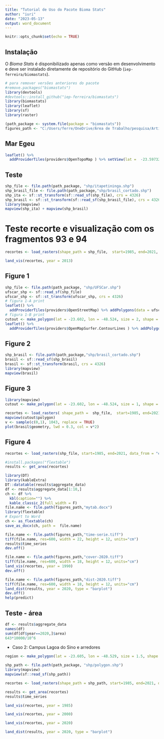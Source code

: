 ```yaml
---
title: "Tutorial de Uso do Pacote Bioma Stats"
author: "iuri"
date: "2023-05-13"
output: word_document
---
```


```r
knitr::opts_chunk$set(echo = TRUE)
```

## Instalação

O _Bioma Stats_ é disponibilizado apenas como versão em desenvolvimento e deve ser instalado diretamente de repositório do GitHub (`iep-ferreira/biomastats`).    

```r
# para remover versões anteriores do pacote
#remove.packages("biomastats")
library(devtools)
#devtools::install_github("iep-ferreira/biomastats")
library(biomastats)
library(leaflet)
library(sf)
library(raster)
```

```r
(path_package <- system.file(package = "biomastats"))
figures_path <- "C:/Users/ferre/OneDrive/Área de Trabalho/pesquisa/Artigo-Biomastats-2023/figuras"
```
## Mar Egeu

```r
leaflet() %>%
  addProviderTiles(providers$OpenTopoMap ) %>% setView(lat =  -23.597323, lng =  -48.532440, zoom=12)
```

## Teste

```r
shp_file <- file.path(path_package, "shp/itapetininga.shp")
shp_brasil_file <- file.path(path_package,"shp/brasil_cortado.shp")
shp_ita <- sf::st_transform(sf::read_sf(shp_file), crs = 4326)
shp_brasil <- sf::st_transform(sf::read_sf(shp_brasil_file), crs = 4326)
library(mapview)
mapview(shp_ita) + mapview(shp_brasil)
```

# Teste recorte e visualização com os fragmentos 93 e 94

```r
recortes <- load_rasters(shape_path = shp_file,  start=1985, end=2021, data_from = "example")
```
```r
land_vis(recortes, year = 2013)
```




## Figure 1

```r
shp_file <- file.path(path_package, "shp/UFSCar.shp") 
ufscar_shp <- sf::read_sf(shp_file)
ufscar_shp <- sf::st_transform(ufscar_shp, crs = 4326)
# figura 1-A print
leaflet() %>%
  addProviderTiles(providers$OpenStreetMap) %>% addPolygons(data = ufscar_shp) %>% setView(lat = -23.602, lng = -48.524, zoom=14.4)
# figura 1-B print
cutout <- make_polygon(lat = -23.602, lon = -48.524, size = 2, shape = "hexagon")
leaflet() %>%
  addProviderTiles(providers$OpenMapSurfer.ContourLines ) %>% addPolygons(data = cutout$polygon) %>% setView(lat = -23.602, lng = -48.524, zoom=14.4)
```

## Figure 2 

```r
shp_brasil <- file.path(path_package,"shp/brasil_cortado.shp")
brasil <- sf::read_sf(shp_brasil)
brasil <- sf::st_transform(brasil, crs = 4326)
library(mapview)
mapview(brasil)
```

## Figure 3

```r
library(mapview)
cutout <- make_polygon(lat = -23.602, lon = -48.524, size = 1, shape = "hexagon")
```


```r
recortes <- load_rasters( shape_path =  shp_file,  start=1985, end=2021, data_from = "example")
mapview(cutout$polygon)
v <- sample(c(0,1), 1043, replace = TRUE)
plot(brasil$geometry, lwd = 0.3, col = v*2)
```

## Figure 4

```r
recortes <- load_rasters(shp_file, start=1985, end=2021, data_from = "example")
```


```r
#install.packages("flextable")
results <- get_area(recortes)
```

```r
library(DT)
library(kableExtra)
DT::datatable(results$aggregate_data)
df <- results$aggregate_data[1:10,] 
ch <- df %>%
  kbl(caption="") %>%
  kable_classic_2(full_width = F)
file.name <- file.path(figures_path,"mytab.docx")
library(flextable)
# Export to Word
ch <- as_flextable(ch)
save_as_docx(ch, path =  file.name)

```
```r
file.name <- file.path(figures_path,"time-serie.tiff")
tiff(file.name, res=600, width = 22, height = 12, units="cm")
results$time_series
dev.off()
```

```r
file.name <- file.path(figures_path,"cover-2020.tiff")
tiff(file.name, res=600, width = 18, height = 12, units="cm")
land_vis(recortes, year = 1990)
dev.off()
```


```r
file.name <- file.path(figures_path,"dist-2020.tiff")
tiff(file.name, res=600, width = 18, height = 12, units="cm")
land_dist(results, year = 2020, type = "barplot")
dev.off()
help(predict)
```

## Teste - área

```r
df <- results$aggregate_data
names(df)
sum(df[df$year==2020,]$area)
643*10000/10^6
```


  + Caso 2: Campus Lagoa do Sino e arredores


```r
region <- make_polygon(lat = -23.605, lon = -48.529, size = 1.5, shape = "hexagon")
```


```r
shp_path <- file.path(path_package, "shp/polygon.shp")
library(mapview)
mapview(sf::read_sf(shp_path))
```


```r
recortes <- load_rasters(shape_path = shp_path, start=1985, end=2021, data_from = "example")
```
```r
results <- get_area(recortes)
results$time_series
```

```r
land_vis(recortes, year = 1985)
```


```r
land_vis(recortes, year = 2000)
```

```r
land_vis(recortes, year = 2020)
```


```r
land_dist(results, year = 2020, type = "barplot")
```

